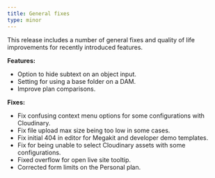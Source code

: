 ```yaml
---
title: General fixes
type: minor
---
```

This release includes a number of general fixes and quality of life improvements for recently introduced features.

**Features:**

* Option to hide subtext on an object input.
* Setting for using a base folder on a DAM.
* Improve plan comparisons.

**Fixes:**

* Fix confusing context menu options for some configurations with Cloudinary.
* Fix file upload max size being too low in some cases.
* Fix initial 404 in editor for Megakit and developer demo templates.
* Fix for being unable to select Cloudinary assets with some configurations.
* Fixed overflow for open live site tooltip.
* Corrected form limits on the Personal plan.
